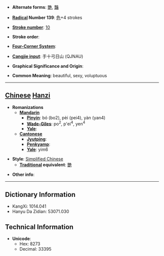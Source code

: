 * '''Alternate forms''': [[艷]], [[豔]]

* '''[[Wiktionary:Chinese radical index| Radical]] Number 139''': [[Wiktionary:Chinese radical index 色|色]]+4 strokes

* '''[[Wiktionary:Chinese total strokes index|Stroke number]]''': [[Wiktionary:Chinese total strokes index 10|10]]

* '''Stroke order''': 

* '''[[Wiktionary:Chinese four corner index|Four-Corner System]]''': 

* '''[[Wiktionary:Chinese Cangjie index|Cangjie input]]''': 手十弓日山 (QJNAU)

* '''Graphical Significance and Origin''': 

* '''Common Meaning''': beautiful, sexy, voluptuous

----

== [[Chinese]] [[Hanzi]] ==

* '''Romanizations'''
** '''[[Mandarin]]'''
*** '''[[Pinyin]]''': bó (bo2), pèi (pei4), yàn (yan4)
*** '''[[Wade-Giles]]''': po<sup>2</sup>, p'ei<sup>4</sup>, yen<sup>4</sup>
*** '''[[Yale]]''': 
** '''[[Cantonese]]'''
*** '''[[Jyutping]]''':
*** '''[[Penkyamp]]''': 
*** '''[[Yale]]''': yim6

* '''Style''': [[Simplified Chinese]] 
** '''[[Traditional Chinese|Traditional]] equivalent''': [[艷]]

* '''Other info''': 

----

== Dictionary Information ==

* KangXi: 1014.041
* Hanyu Da Zidian: 53071.030

== Technical Information ==

* '''Unicode''':
** Hex: 8273
** Decimal: 33395